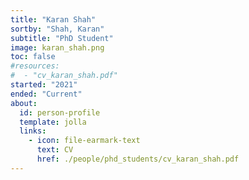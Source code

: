 ```yaml
---
title: "Karan Shah"
sortby: "Shah, Karan"
subtitle: "PhD Student"
image: karan_shah.png
toc: false
#resources: 
#  - "cv_karan_shah.pdf"
started: "2021"
ended: "Current"
about:
  id: person-profile
  template: jolla
  links:
    - icon: file-earmark-text
      text: CV
      href: ./people/phd_students/cv_karan_shah.pdf
---
```


:::{#person-profile}
:::

<!---
## Biography
## Experience
## Education
-->
